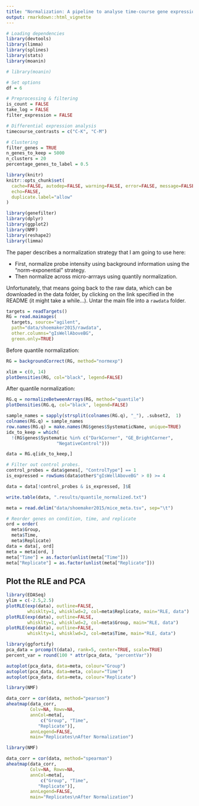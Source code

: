 ```yaml
---
title: "Normalization: A pipeline to analyse time-course gene expression data"
output: rmarkdown::html_vignette
---
```




```r
# Loading dependencies
library(devtools)
library(limma)
library(splines)
library(stats)
library(moanin)

# library(moanin)
```

```r
# Set options
df = 6

# Preprocessing & filtering
is_count = FALSE
take_log = FALSE    
filter_expression = FALSE

# Differential expression analysis
timecourse_contrasts = c("C-K", "C-M")

# Clustering
filter_genes = TRUE
n_genes_to_keep = 5000
n_clusters = 20
percentage_genes_to_label = 0.5
```

```r
library(knitr)
knitr::opts_chunk$set(
  cache=FALSE, autodep=FALSE, warning=FALSE, error=FALSE, message=FALSE,
  echo=FALSE,
  duplicate.label="allow"
)

library(genefilter)
library(dplyr)
library(ggplot2)
library(NMF)
library(reshape2)
library(limma)
```

The paper describes a normalization strategy that I am going to use here:

  - First, normalize probe intensity using background information using the
    "norm-exponential" strategy.
  - Then normalize across micro-arrrays using quantily normalization.

Unfortunately, that means going back to the raw data, which can be downloaded
in the data folder, by clicking on the link specified in the README (it might
take a while…). Untar the main file into a `rawdata` folder.

```r

targets = readTargets()
RG = read.maimages(
  targets, source="agilent",
  path="data/shoemaker2015/rawdata",
  other.columns="gIsWellAboveBG",
  green.only=TRUE)

```

Before quantile normalization:

```r
RG = backgroundCorrect(RG, method="normexp")
```

```r
xlim = c(0, 14)
plotDensities(RG, col="black", legend=FALSE)
```

After quantile normalization:

```r
RG.q = normalizeBetweenArrays(RG, method="quantile")
plotDensities(RG.q, col="black", legend=FALSE)

sample_names = sapply(strsplit(colnames(RG.q), "_"), .subset2,  1)
colnames(RG.q) = sample_names
row.names(RG.q) = make.names(RG$genes$SystematicName, unique=TRUE)
idx_to_keep = which(
  !(RG$genes$Systematic %in% c("DarkCorner", "GE_BrightCorner",
			       "NegativeControl")))

data = RG.q[idx_to_keep,]

# Filter out control probes.
control_probes = data$genes[, "ControlType"] == 1
is_expressed = rowSums(data$other$"gIsWellAboveBG" > 0) >= 4

data = data[!control_probes & is_expressed, ]$E

write.table(data, ".results/quantile_normalized.txt")

meta = read.delim("data/shoemaker2015/mice_meta.tsv", sep="\t")

```

```r
# Reorder genes on condition, time, and replicate
ord = order(
  meta$Group,
  meta$Time,
  meta$Replicate)
data = data[, ord]
meta = meta[ord, ]
meta["Time"] = as.factor(unlist(meta["Time"]))
meta["Replicate"] = as.factor(unlist(meta["Replicate"]))
```


## Plot the RLE and PCA

```r
library(EDASeq)
ylim = c(-2.5,2.5)
plotRLE(exp(data), outline=FALSE,
        whisklty=1, whisklwd=2, col=meta$Replicate, main="RLE, data")
plotRLE(exp(data), outline=FALSE,
        whisklty=1, whisklwd=2, col=meta$Group, main="RLE, data")
plotRLE(exp(data), outline=FALSE,
        whisklty=1, whisklwd=2, col=meta$Time, main="RLE, data")

```
```r
library(ggfortify)
pca_data = prcomp(t(data), rank=5, center=TRUE, scale=TRUE) 
percent_var = round(100 * attr(pca_data, "percentVar"))

autoplot(pca_data, data=meta, colour="Group")
autoplot(pca_data, data=meta, colour="Time")
autoplot(pca_data, data=meta, colour="Replicate")

```

```r
library(NMF)

data_corr = cor(data, method="pearson")
aheatmap(data_corr,
         Colv=NA, Rowv=NA,
         annCol=meta[,
		     c("Group", "Time",
			"Replicate")],
         annLegend=FALSE, 
         main="Replicates\nAfter Normalization")
```

```r
library(NMF)

data_corr = cor(data, method="spearman")
aheatmap(data_corr,
         Colv=NA, Rowv=NA,
         annCol=meta[,
		     c("Group", "Time",
			"Replicate")],
         annLegend=FALSE, 
         main="Replicates\nAfter Normalization")
```
